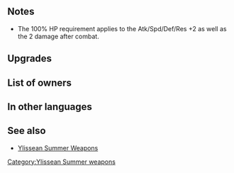 {{Weapon Infobox
|tagid=SID_氷菓子の弓＋
|weaponType=Bow
|might=12
|range=2
|effectiveness=flying
|effect=Effective against flying foes.<br>At start of combat, if unit's HP = 100%, grants Atk/Spd/Def/Res+2, but after combat, if unit attacked, deals 2 damage to unit.
|cost=300
|exclusive=0
|userVersion1=Bow
|userVersion2=Arrow
|statModifiers=0,12,0,0,0
|refinePaths=default
|refineSP=350
|refineMedals=500
|refineStones=50
|properties=
}}
==Notes==
{{Effective damage bonus|flying}}
* The 100% HP requirement applies to the Atk/Spd/Def/Res +2 as well as the 2 damage after combat.
{{Combat boosts}}
{{IfUnitAttacked}}
{{DamageToUnit}}
==Upgrades==
{{Weapon Upgrade List}}
==List of owners==
{{Skill Hero List}}
==In other languages==
{{OtherLanguages
|japanese=氷菓子の弓＋
|german=Energiebolzen +
|spanishEU=Virote gélido +
|spanishLA=Virote gélido +
|french=Arc à friandises +
|italian=Dardo frizzante+
|chineseTW=冰品弓＋
|portuguese=Arco gélido+
}}
==See also==
* [[Ylissean Summer Weapons]]
{{Weapons Navbox}}
[[Category:Ylissean Summer weapons]]